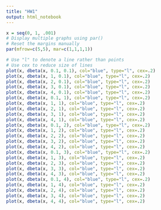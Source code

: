 ```yaml
---
title: "HW1"
output: html_notebook
---
```


```r
x = seq(0, 1, .001)
# Display multiple graphs using par()
# Reset the margins manually
par(mfrow=c(5,5), mar=c(1,1,1,1))

# Use "l" to denote a line rather than points
# Use cex to reduce size of lines
plot(x, dbeta(x, 0.1, 0.1), col="blue", type="l", cex=.2)
plot(x, dbeta(x, 1, 0.1), col="blue", type="l", cex=.2)
plot(x, dbeta(x, 2, 0.1), col="blue", type="l", cex=.2)
plot(x, dbeta(x, 3, 0.1), col="blue", type="l", cex=.2)
plot(x, dbeta(x, 4, 0.1), col="blue", type="l", cex=.2)
plot(x, dbeta(x, 0.1, 1), col="blue", type="l", cex=.2)
plot(x, dbeta(x, 1, 1), col="blue", type="l", cex=.2)
plot(x, dbeta(x, 2, 1), col="blue", type="l", cex=.2)
plot(x, dbeta(x, 3, 1), col="blue", type="l", cex=.2)
plot(x, dbeta(x, 4, 1), col="blue", type="l", cex=.2)
plot(x, dbeta(x, 0.1, 2), col="blue", type="l", cex=.2)
plot(x, dbeta(x, 1, 2), col="blue", type="l", cex=.2)
plot(x, dbeta(x, 2, 2), col="blue", type="l", cex=.2)
plot(x, dbeta(x, 3, 2), col="blue", type="l", cex=.2)
plot(x, dbeta(x, 4, 2), col="blue", type="l", cex=.2)
plot(x, dbeta(x, 0.1, 3), col="blue", type="l", cex=.2)
plot(x, dbeta(x, 1, 3), col="blue", type="l", cex=.2)
plot(x, dbeta(x, 2, 3), col="blue", type="l", cex=.2)
plot(x, dbeta(x, 3, 3), col="blue", type="l", cex=.2)
plot(x, dbeta(x, 4, 3), col="blue", type="l", cex=.2)
plot(x, dbeta(x, 0.1, 4), col="blue", type="l", cex=.2)
plot(x, dbeta(x, 1, 4), col="blue", type="l", cex=.2)
plot(x, dbeta(x, 2, 4), col="blue", type="l", cex=.2)
plot(x, dbeta(x, 3, 4), col="blue", type="l", cex=.2)
plot(x, dbeta(x, 4, 4), col="blue", type="l", cex=.2)
```


